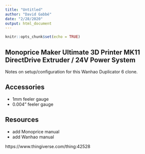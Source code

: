 ```yaml
---
title: "Untitled"
author: "David Gabbé"
date: "2/28/2020"
output: html_document
---
```


```r
knitr::opts_chunk$set(echo = TRUE)
```

## Monoprice Maker Ultimate 3D Printer MK11 DirectDrive Extruder / 24V Power System

Notes on setup/configuration for this Wanhao Duplicator 6 clone.

## Accessories

* 1mm feeler gauge
* 0.004" feeler gauge

## Resources

* add Monoprice manual
* add Wanhao manual

https://www.thingiverse.com/thing:42528

